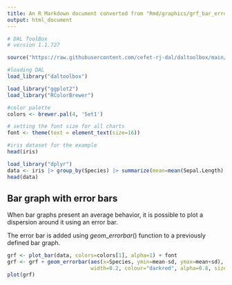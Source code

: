 ```yaml
---
title: An R Markdown document converted from "Rmd/graphics/grf_bar_error.ipynb"
output: html_document
---
```


```r
# DAL ToolBox
# version 1.1.727

source("https://raw.githubusercontent.com/cefet-rj-dal/daltoolbox/main/jupyter.R")

#loading DAL
load_library("daltoolbox") 
```

```r
load_library("ggplot2")
load_library("RColorBrewer")

#color palette
colors <- brewer.pal(4, 'Set1')

# setting the font size for all charts
font <- theme(text = element_text(size=16))
```

```r
#iris dataset for the example
head(iris)
```

```r
load_library("dplyr")
data <- iris |> group_by(Species) |> summarize(mean=mean(Sepal.Length), sd=sd(Sepal.Length))
head(data)
```

## Bar graph with error bars
When bar graphs present an average behavior, it is possible to plot a dispersion around it using an error bar.

The error bar is added using $geom\_errorbar()$ function to a previously defined bar graph. 

```r
grf <- plot_bar(data, colors=colors[1], alpha=1) + font
grf <- grf + geom_errorbar(aes(x=Species, ymin=mean-sd, ymax=mean+sd), 
                           width=0.2, colour="darkred", alpha=0.8, size=1.1) 
plot(grf)
```

